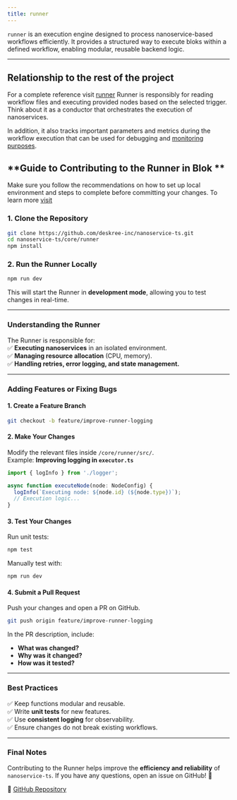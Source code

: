 ```yaml
---
title: runner
---
```


`runner` is an execution engine designed to process nanoservice-based workflows efficiently. It provides a structured way to execute bloks within a defined workflow, enabling modular, reusable backend logic.

---

## Relationship to the rest of the project
<Tip> For a complete reference visit [runner](/docs/ref/runner/src/README)</Tip>
Runner is responsibly for reading workflow files and executing provided nodes based on the selected trigger. Think about it as a conductor that orchestrates the execution of nanoservices. 

In addition, it also tracks important parameters and metrics during the workflow execution that can be used for debugging and [monitoring purposes](/docs/d/advanced/monitoring-obserbvability).

## **Guide to Contributing to the Runner in Blok **

<Tip> Make sure you follow the recommendations on how to set up local environment and steps to complete before committing your changes. To learn more [visit](/docs/c/overview/how-to-contribute)</Tip>

### **1. Clone the Repository**  
```bash
git clone https://github.com/deskree-inc/nanoservice-ts.git
cd nanoservice-ts/core/runner
npm install
```

### **2. Run the Runner Locally**  
```bash
npm run dev
```
This will start the Runner in **development mode**, allowing you to test changes in real-time.

---

### **Understanding the Runner**  
The Runner is responsible for:  
✅ **Executing nanoservices** in an isolated environment.  
✅ **Managing resource allocation** (CPU, memory).  
✅ **Handling retries, error logging, and state management.**  

---

### **Adding Features or Fixing Bugs**
#### **1. Create a Feature Branch**  
```bash
git checkout -b feature/improve-runner-logging
```

#### **2. Make Your Changes**
Modify the relevant files inside `/core/runner/src/`.  
Example: **Improving logging in `executor.ts`**  
```typescript
import { logInfo } from './logger';

async function executeNode(node: NodeConfig) {
  logInfo(`Executing node: ${node.id} (${node.type})`);
  // Execution logic...
}
```

#### **3. Test Your Changes**  
Run unit tests:  
```bash
npm test
```
Manually test with:  
```bash
npm run dev
```

#### **4. Submit a Pull Request**
Push your changes and open a PR on GitHub.  
```bash
git push origin feature/improve-runner-logging
```
In the PR description, include:  
- **What was changed?**  
- **Why was it changed?**  
- **How was it tested?**  

---

### **Best Practices**
✅ Keep functions modular and reusable.  
✅ Write **unit tests** for new features.  
✅ Use **consistent logging** for observability.  
✅ Ensure changes do not break existing workflows.  

---

### **Final Notes**
Contributing to the Runner helps improve the **efficiency and reliability** of `nanoservice-ts`. If you have any questions, open an issue on GitHub! 🚀  

🔗 [GitHub Repository](https://github.com/deskree-inc/nanoservice-ts.git)  
```